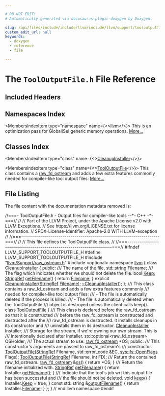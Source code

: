 ```yaml
---

# DO NOT EDIT!
# Automatically generated via docusaurus-plugin-doxygen by Doxygen.

slug: /api/files/include/include/llvm/include/llvm/support/tooloutputfile-h
custom_edit_url: null
keywords:
  - doxygen
  - reference
  - file

---
```





# The `ToolOutputFile.h` File Reference

<DoxygenPage pluginConfig={pluginConfig}>



## Included Headers

<IncludesList>
<IncludesListItem
  filePath="llvm/Support/raw_ostream.h"
  permalink="/docs/api/files/include/include/llvm/include/llvm/support/raw-ostream-h"
  isLocal="true" />
<IncludesListItem
  filePath="optional"
  permalink=""
  isLocal="false" />
</IncludesList>

## Namespaces Index

<MembersIndex>

<MembersIndexItem
  type="namespace"
  name={<><a href="/docs/api/namespaces/llvm">llvm</a></>}>
This is an optimization pass for GlobalISel generic memory operations. <a href="/docs/api/namespaces/llvm/#details">More...</a>
</MembersIndexItem>

</MembersIndex>

## Classes Index

<MembersIndex>

<MembersIndexItem
  type="class"
  name={<><a href="/docs/api/classes/llvm/cleanupinstaller">CleanupInstaller</a></>}>
</MembersIndexItem>

<MembersIndexItem
  type="class"
  name={<><a href="/docs/api/classes/llvm/tooloutputfile">ToolOutputFile</a></>}>
This class contains a <a href="/docs/api/classes/llvm/raw-fd-ostream">raw&#95;fd&#95;ostream</a> and adds a few extra features commonly needed for compiler-like tool output files: <a href="/docs/api/classes/llvm/tooloutputfile/#details">More...</a>
</MembersIndexItem>

</MembersIndex>


## File Listing

The file content with the documentation metadata removed is:

<ProgramListing>

<Link id="l00001" /><CodeLine lineNumber="1"><Highlight kind="comment">//===- ToolOutputFile.h - Output files for compiler-like tools --&#42;- C++ -&#42;-===//</Highlight><Highlight kind="normal"></Highlight></CodeLine>
<Link id="l00002" /><CodeLine lineNumber="2"><Highlight kind="normal"></Highlight><Highlight kind="comment">//</Highlight><Highlight kind="normal"></Highlight></CodeLine>
<Link id="l00003" /><CodeLine lineNumber="3"><Highlight kind="normal"></Highlight><Highlight kind="comment">// Part of the LLVM Project, under the Apache License v2.0 with LLVM Exceptions.</Highlight><Highlight kind="normal"></Highlight></CodeLine>
<Link id="l00004" /><CodeLine lineNumber="4"><Highlight kind="normal"></Highlight><Highlight kind="comment">// See https://llvm.org/LICENSE.txt for license information.</Highlight><Highlight kind="normal"></Highlight></CodeLine>
<Link id="l00005" /><CodeLine lineNumber="5"><Highlight kind="normal"></Highlight><Highlight kind="comment">// SPDX-License-Identifier: Apache-2.0 WITH LLVM-exception</Highlight><Highlight kind="normal"></Highlight></CodeLine>
<Link id="l00006" /><CodeLine lineNumber="6"><Highlight kind="normal"></Highlight><Highlight kind="comment">//</Highlight><Highlight kind="normal"></Highlight></CodeLine>
<Link id="l00007" /><CodeLine lineNumber="7"><Highlight kind="normal"></Highlight><Highlight kind="comment">//===----------------------------------------------------------------------===//</Highlight><Highlight kind="normal"></Highlight></CodeLine>
<Link id="l00008" /><CodeLine lineNumber="8"><Highlight kind="normal"></Highlight><Highlight kind="comment">//</Highlight><Highlight kind="normal"></Highlight></CodeLine>
<Link id="l00009" /><CodeLine lineNumber="9"><Highlight kind="normal"></Highlight><Highlight kind="comment">//  This file defines the ToolOutputFile class.</Highlight><Highlight kind="normal"></Highlight></CodeLine>
<Link id="l00010" /><CodeLine lineNumber="10"><Highlight kind="normal"></Highlight><Highlight kind="comment">//</Highlight><Highlight kind="normal"></Highlight></CodeLine>
<Link id="l00011" /><CodeLine lineNumber="11"><Highlight kind="normal"></Highlight><Highlight kind="comment">//===----------------------------------------------------------------------===//</Highlight><Highlight kind="normal"></Highlight></CodeLine>
<Link id="l00012" /><CodeLine lineNumber="12"><Highlight kind="normal"></Highlight></CodeLine>
<Link id="l00013" /><CodeLine lineNumber="13"><Highlight kind="normal"></Highlight><Highlight kind="preprocessor">#ifndef LLVM&#95;SUPPORT&#95;TOOLOUTPUTFILE&#95;H</Highlight><Highlight kind="normal"></Highlight></CodeLine>
<Link id="l00014" /><CodeLine lineNumber="14"><Highlight kind="normal"></Highlight><Highlight kind="preprocessor">#define LLVM&#95;SUPPORT&#95;TOOLOUTPUTFILE&#95;H</Highlight><Highlight kind="normal"></Highlight></CodeLine>
<Link id="l00015" /><CodeLine lineNumber="15"><Highlight kind="normal"></Highlight></CodeLine>
<Link id="l00016" /><CodeLine lineNumber="16"><Highlight kind="normal"></Highlight><Highlight kind="preprocessor">#include &quot;<a href="/docs/api/files/include/include/llvm/include/llvm/support/raw-ostream-h">llvm/Support/raw&#95;ostream.h</a>&quot;</Highlight><Highlight kind="normal"></Highlight></CodeLine>
<Link id="l00017" /><CodeLine lineNumber="17"><Highlight kind="normal"></Highlight><Highlight kind="preprocessor">#include &lt;optional&gt;</Highlight><Highlight kind="normal"></Highlight></CodeLine>
<Link id="l00018" /><CodeLine lineNumber="18"><Highlight kind="normal"></Highlight></CodeLine>
<Link id="l00019" /><CodeLine lineNumber="19"><Highlight kind="normal"></Highlight><Highlight kind="keyword">namespace </Highlight><Highlight kind="normal"><a href="/docs/api/namespaces/llvm">llvm</a> &#123;</Highlight></CodeLine>
<Link id="l00020" /><CodeLine lineNumber="20"><Highlight kind="normal"></Highlight></CodeLine>
<Link id="l00021" /><CodeLine lineNumber="21" lineLink="/docs/api/classes/llvm/cleanupinstaller"><Highlight kind="normal"></Highlight><Highlight kind="keyword">class </Highlight><Highlight kind="normal"><a href="/docs/api/classes/llvm/cleanupinstaller/#a91c9dd60a97ff0a5fde60f97e99e4315">CleanupInstaller</a> &#123;</Highlight></CodeLine>
<Link id="l00022" /><CodeLine lineNumber="22"><Highlight kind="normal"></Highlight><Highlight kind="keyword">public</Highlight><Highlight kind="normal">:</Highlight><Highlight kind="comment"></Highlight></CodeLine>
<Link id="l00023" /><CodeLine lineNumber="23"><Highlight kind="comment">  /// The name of the file.</Highlight><Highlight kind="normal"></Highlight></CodeLine>
<Link id="l00024" /><CodeLine lineNumber="24" lineLink="/docs/api/classes/llvm/cleanupinstaller/#aafac6ba91ba40d309e7aa3f14c04cee7"><Highlight kind="normal">  std::string <a href="/docs/api/classes/llvm/cleanupinstaller/#aafac6ba91ba40d309e7aa3f14c04cee7">Filename</a>;</Highlight></CodeLine>
<Link id="l00025" /><CodeLine lineNumber="25"><Highlight kind="normal"></Highlight><Highlight kind="comment"></Highlight></CodeLine>
<Link id="l00026" /><CodeLine lineNumber="26"><Highlight kind="comment">  /// The flag which indicates whether we should not delete the file.</Highlight><Highlight kind="normal"></Highlight></CodeLine>
<Link id="l00027" /><CodeLine lineNumber="27" lineLink="/docs/api/classes/llvm/cleanupinstaller/#abaa9482c3523a6c8d5918d32347da49d"><Highlight kind="normal">  </Highlight><Highlight kind="keywordtype">bool</Highlight><Highlight kind="normal"> <a href="/docs/api/classes/llvm/cleanupinstaller/#abaa9482c3523a6c8d5918d32347da49d">Keep</a>;</Highlight></CodeLine>
<Link id="l00028" /><CodeLine lineNumber="28"><Highlight kind="normal"></Highlight></CodeLine>
<Link id="l00029" /><CodeLine lineNumber="29" lineLink="/docs/api/classes/llvm/cleanupinstaller/#a6828eb4575f3b2ee2a39447aaf87ebd5"><Highlight kind="normal">  <a href="/docs/api/classes/llvm/stringref">StringRef</a> <a href="/docs/api/classes/llvm/cleanupinstaller/#a6828eb4575f3b2ee2a39447aaf87ebd5">getFilename</a>() &#123; </Highlight><Highlight kind="keywordflow">return</Highlight><Highlight kind="normal"> <a href="/docs/api/classes/llvm/cleanupinstaller/#aafac6ba91ba40d309e7aa3f14c04cee7">Filename</a>; &#125;</Highlight></CodeLine>
<Link id="l00030" /><CodeLine lineNumber="30"><Highlight kind="normal">  </Highlight><Highlight kind="keyword">explicit</Highlight><Highlight kind="normal"> <a href="/docs/api/classes/llvm/cleanupinstaller/#a91c9dd60a97ff0a5fde60f97e99e4315">CleanupInstaller</a>(<a href="/docs/api/classes/llvm/stringref">StringRef</a> <a href="/docs/api/classes/llvm/cleanupinstaller/#aafac6ba91ba40d309e7aa3f14c04cee7">Filename</a>);</Highlight></CodeLine>
<Link id="l00031" /><CodeLine lineNumber="31"><Highlight kind="normal">  <a href="/docs/api/classes/llvm/cleanupinstaller/#a0aea26b563a856642fa6d4e8e4e2aaf9">~CleanupInstaller</a>();</Highlight></CodeLine>
<Link id="l00032" /><CodeLine lineNumber="32"><Highlight kind="normal">&#125;;</Highlight></CodeLine>
<Link id="l00033" /><CodeLine lineNumber="33"><Highlight kind="normal"></Highlight><Highlight kind="comment"></Highlight></CodeLine>
<Link id="l00034" /><CodeLine lineNumber="34"><Highlight kind="comment">/// This class contains a raw&#95;fd&#95;ostream and adds a few extra features commonly</Highlight></CodeLine>
<Link id="l00035" /><CodeLine lineNumber="35"><Highlight kind="comment">/// needed for compiler-like tool output files:</Highlight></CodeLine>
<Link id="l00036" /><CodeLine lineNumber="36"><Highlight kind="comment">///   - The file is automatically deleted if the process is killed.</Highlight></CodeLine>
<Link id="l00037" /><CodeLine lineNumber="37"><Highlight kind="comment">///   - The file is automatically deleted when the ToolOutputFile</Highlight></CodeLine>
<Link id="l00038" /><CodeLine lineNumber="38"><Highlight kind="comment">///     object is destroyed unless the client calls keep().</Highlight><Highlight kind="normal"></Highlight></CodeLine>
<Link id="l00039" /><CodeLine lineNumber="39" lineLink="/docs/api/classes/llvm/tooloutputfile"><Highlight kind="normal"></Highlight><Highlight kind="keyword">class </Highlight><Highlight kind="normal"><a href="/docs/api/classes/llvm/tooloutputfile/#aa8a96aefbfc916ad99ab353e418f79d7">ToolOutputFile</a> &#123;</Highlight><Highlight kind="comment"></Highlight></CodeLine>
<Link id="l00040" /><CodeLine lineNumber="40"><Highlight kind="comment">  /// This class is declared before the raw&#95;fd&#95;ostream so that it is constructed</Highlight></CodeLine>
<Link id="l00041" /><CodeLine lineNumber="41"><Highlight kind="comment">  /// before the raw&#95;fd&#95;ostream is constructed and destructed after the</Highlight></CodeLine>
<Link id="l00042" /><CodeLine lineNumber="42"><Highlight kind="comment">  /// raw&#95;fd&#95;ostream is destructed. It installs cleanups in its constructor and</Highlight></CodeLine>
<Link id="l00043" /><CodeLine lineNumber="43"><Highlight kind="comment">  /// uninstalls them in its destructor.</Highlight><Highlight kind="normal"></Highlight></CodeLine>
<Link id="l00044" /><CodeLine lineNumber="44"><Highlight kind="normal">  <a href="/docs/api/classes/llvm/cleanupinstaller">CleanupInstaller</a> Installer;</Highlight></CodeLine>
<Link id="l00045" /><CodeLine lineNumber="45"><Highlight kind="normal"></Highlight><Highlight kind="comment"></Highlight></CodeLine>
<Link id="l00046" /><CodeLine lineNumber="46"><Highlight kind="comment">  /// Storage for the stream, if we&#39;re owning our own stream. This is</Highlight></CodeLine>
<Link id="l00047" /><CodeLine lineNumber="47"><Highlight kind="comment">  /// intentionally declared after Installer.</Highlight><Highlight kind="normal"></Highlight></CodeLine>
<Link id="l00048" /><CodeLine lineNumber="48"><Highlight kind="normal">  std::optional&lt;raw&#95;fd&#95;ostream&gt; OSHolder;</Highlight></CodeLine>
<Link id="l00049" /><CodeLine lineNumber="49"><Highlight kind="normal"></Highlight><Highlight kind="comment"></Highlight></CodeLine>
<Link id="l00050" /><CodeLine lineNumber="50"><Highlight kind="comment">  /// The actual stream to use.</Highlight><Highlight kind="normal"></Highlight></CodeLine>
<Link id="l00051" /><CodeLine lineNumber="51"><Highlight kind="normal">  <a href="/docs/api/classes/llvm/raw-fd-ostream">raw&#95;fd&#95;ostream</a> &#42;OS;</Highlight></CodeLine>
<Link id="l00052" /><CodeLine lineNumber="52"><Highlight kind="normal"></Highlight></CodeLine>
<Link id="l00053" /><CodeLine lineNumber="53"><Highlight kind="normal"></Highlight><Highlight kind="keyword">public</Highlight><Highlight kind="normal">:</Highlight><Highlight kind="comment"></Highlight></CodeLine>
<Link id="l00054" /><CodeLine lineNumber="54"><Highlight kind="comment">  /// This constructor&#39;s arguments are passed to raw&#95;fd&#95;ostream&#39;s</Highlight></CodeLine>
<Link id="l00055" /><CodeLine lineNumber="55"><Highlight kind="comment">  /// constructor.</Highlight><Highlight kind="normal"></Highlight></CodeLine>
<Link id="l00056" /><CodeLine lineNumber="56"><Highlight kind="normal">  <a href="/docs/api/classes/llvm/tooloutputfile/#aa8a96aefbfc916ad99ab353e418f79d7">ToolOutputFile</a>(<a href="/docs/api/classes/llvm/stringref">StringRef</a> Filename, std::error&#95;code &amp;EC,</Highlight></CodeLine>
<Link id="l00057" /><CodeLine lineNumber="57"><Highlight kind="normal">                 <a href="/docs/api/namespaces/llvm/sys/fs/#a662978c0cdf81de0d448032f142a3695">sys::fs::OpenFlags</a> Flags);</Highlight></CodeLine>
<Link id="l00058" /><CodeLine lineNumber="58"><Highlight kind="normal"></Highlight></CodeLine>
<Link id="l00059" /><CodeLine lineNumber="59"><Highlight kind="normal">  <a href="/docs/api/classes/llvm/tooloutputfile/#aa8a96aefbfc916ad99ab353e418f79d7">ToolOutputFile</a>(<a href="/docs/api/classes/llvm/stringref">StringRef</a> Filename, </Highlight><Highlight kind="keywordtype">int</Highlight><Highlight kind="normal"> FD);</Highlight></CodeLine>
<Link id="l00060" /><CodeLine lineNumber="60"><Highlight kind="normal"></Highlight><Highlight kind="comment"></Highlight></CodeLine>
<Link id="l00061" /><CodeLine lineNumber="61"><Highlight kind="comment">  /// Return the contained raw&#95;fd&#95;ostream.</Highlight><Highlight kind="normal"></Highlight></CodeLine>
<Link id="l00062" /><CodeLine lineNumber="62" lineLink="/docs/api/classes/llvm/tooloutputfile/#afd739434d6e7e26f93a9e87c23e4e7a3"><Highlight kind="normal">  <a href="/docs/api/classes/llvm/raw-fd-ostream">raw&#95;fd&#95;ostream</a> &amp;<a href="/docs/api/classes/llvm/tooloutputfile/#afd739434d6e7e26f93a9e87c23e4e7a3">os</a>() &#123; </Highlight><Highlight kind="keywordflow">return</Highlight><Highlight kind="normal"> &#42;OS; &#125;</Highlight></CodeLine>
<Link id="l00063" /><CodeLine lineNumber="63"><Highlight kind="normal"></Highlight><Highlight kind="comment"></Highlight></CodeLine>
<Link id="l00064" /><CodeLine lineNumber="64"><Highlight kind="comment">  /// Return the filename initialized with.</Highlight><Highlight kind="normal"></Highlight></CodeLine>
<Link id="l00065" /><CodeLine lineNumber="65" lineLink="/docs/api/classes/llvm/tooloutputfile/#af02008b66e30ded00be776da162139bd"><Highlight kind="normal">  <a href="/docs/api/classes/llvm/stringref">StringRef</a> <a href="/docs/api/classes/llvm/tooloutputfile/#af02008b66e30ded00be776da162139bd">getFilename</a>() &#123; </Highlight><Highlight kind="keywordflow">return</Highlight><Highlight kind="normal"> Installer.<a href="/docs/api/classes/llvm/cleanupinstaller/#a6828eb4575f3b2ee2a39447aaf87ebd5">getFilename</a>(); &#125;</Highlight></CodeLine>
<Link id="l00066" /><CodeLine lineNumber="66"><Highlight kind="normal"></Highlight><Highlight kind="comment"></Highlight></CodeLine>
<Link id="l00067" /><CodeLine lineNumber="67"><Highlight kind="comment">  /// Indicate that the tool&#39;s job wrt this output file has been successful and</Highlight></CodeLine>
<Link id="l00068" /><CodeLine lineNumber="68"><Highlight kind="comment">  /// the file should not be deleted.</Highlight><Highlight kind="normal"></Highlight></CodeLine>
<Link id="l00069" /><CodeLine lineNumber="69" lineLink="/docs/api/classes/llvm/tooloutputfile/#a736bcda698a82e4ae3a92310d706868d"><Highlight kind="normal">  </Highlight><Highlight kind="keywordtype">void</Highlight><Highlight kind="normal"> <a href="/docs/api/classes/llvm/tooloutputfile/#a736bcda698a82e4ae3a92310d706868d">keep</a>() &#123; Installer.<a href="/docs/api/classes/llvm/cleanupinstaller/#abaa9482c3523a6c8d5918d32347da49d">Keep</a> = </Highlight><Highlight kind="keyword">true</Highlight><Highlight kind="normal">; &#125;</Highlight></CodeLine>
<Link id="l00070" /><CodeLine lineNumber="70"><Highlight kind="normal"></Highlight></CodeLine>
<Link id="l00071" /><CodeLine lineNumber="71" lineLink="/docs/api/classes/llvm/tooloutputfile/#a56ad3912abad8031d0c157e8afbedcbd"><Highlight kind="normal">  </Highlight><Highlight kind="keyword">const</Highlight><Highlight kind="normal"> std::string &amp;<a href="/docs/api/classes/llvm/tooloutputfile/#a56ad3912abad8031d0c157e8afbedcbd">outputFilename</a>() &#123; </Highlight><Highlight kind="keywordflow">return</Highlight><Highlight kind="normal"> Installer.<a href="/docs/api/classes/llvm/cleanupinstaller/#aafac6ba91ba40d309e7aa3f14c04cee7">Filename</a>; &#125;</Highlight></CodeLine>
<Link id="l00072" /><CodeLine lineNumber="72"><Highlight kind="normal">&#125;;</Highlight></CodeLine>
<Link id="l00073" /><CodeLine lineNumber="73"><Highlight kind="normal"></Highlight></CodeLine>
<Link id="l00074" /><CodeLine lineNumber="74"><Highlight kind="normal">&#125; </Highlight><Highlight kind="comment">// end llvm namespace</Highlight><Highlight kind="normal"></Highlight></CodeLine>
<Link id="l00075" /><CodeLine lineNumber="75"><Highlight kind="normal"></Highlight></CodeLine>
<Link id="l00076" /><CodeLine lineNumber="76"><Highlight kind="normal"></Highlight><Highlight kind="preprocessor">#endif</Highlight></CodeLine>

</ProgramListing>

</DoxygenPage>
